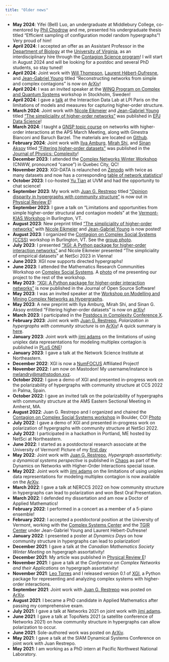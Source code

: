 ```yaml
---
title: "Older news"
---
```


* **May 2024**: Yifei (Bell) Luo, an undergraduate at Middlebury College, co-mentored by [Phil Chodrow](https://www.philchodrow.prof/) and me, presented his undergraduate thesis titled "Efficient sampling of configuration model random hypergraphs"! Very proud of him!
* **April 2024**: I accepted an offer as an Assistant Professor in the [Department of Biology](https://bio.as.virginia.edu/) at the [University of Virginia](https://www.virginia.edu/), as an interdisciplinary hire through the [Contagion Science program](https://contagion-science.virginia.edu/)! I will start in August 2024 and will be looking for a postdoc and several PhD students, so stay tuned!
* **April 2024**: Joint work with [Will Thompson](https://www.willhwthompson.com/), [Laurent Hébert-Dufresne](https://laurenthebertdufresne.github.io/), and [Jean-Gabriel Young](https://www.jgyoung.ca/) titled "Reconstructing networks from simple and complex contagions" is now on [ArXiv](https://arxiv.org/abs/2405.00129)!
* **April 2024**: I was an invited speaker at the [WINQ Program on Complex and Quantum Systems](https://indico.fysik.su.se/event/8139/) workshop in Stockholm, Sweden!
* **April 2024**: I gave a [talk](https://www.youtube.com/watch?v=aK0mFG6WOb4&list=PLBwjIeu8oJrbEhY0zbJq3PKFdcNlj7JKj) at the Interaction Data Lab at LPI Paris on the limitations of models and measures for capturing higher-order structure.
* **March 2024**: Joint work with [Nicole Eikmeier](https://eikmeier.sites.grinnell.edu/) and [Jean-Gabriel Young](https://www.jgyoung.ca/) titled ["The simpliciality of higher-order networks"](/assets/docs/publications/2024_EPJDataSci_simpliciality.pdf) was published in [EPJ Data Science](https://doi.org/10.1140/epjds/s13688-024-00458-1)!
* **March 2024**: I taught a [GNSP topic course](https://march.aps.org/events/higher-order-network-science) on networks with higher-order interactions at the APS March Meeting, along with Ginestra Bianconi and Baruch Barzel. The materials are located on [Github](https://github.com/nwlandry/software-demos/tree/main/marchmeeting2024).
* **February 2024**: Joint work with [Ilya Amburg](https://sites.google.com/site/ilyaamburg1/home), [Mirah Shi](https://www.seas.upenn.edu/~mirahshi/), and [Sinan Aksoy](https://sinanaksoy.com/) titled ["Filtering higher-order datasets"](/assets/docs/publications/2024_JPhysComp_filtering.pdf) was published in the [Journal of Physics: Complexity](https://doi.org/10.1088/2632-072X/ad253a)!
* **December 2023**: I attended the [Complex Networks Winter Workshop](https://vermontcomplexsystems.org/events/cnww/) (CNWW, pronounced "canoe") in Quebec City, QC!
* **November 2023**: XGI-DATA is relaunched on [Zenodo](https://zenodo.org/communities/xgi) with twice as many datasets and now has a corresponding [table of network statistics](https://xgi.readthedocs.io/en/stable/xgi-data.html)!
* **October 2023**: I co-hosted [Yu Tian](https://ytian.netlify.app/) at UVM and had the opportunity to chat science!
* **September 2023**: My work with [Juan G. Restrepo](https://www.colorado.edu/amath/restrepo) titled ["Opinion disparity in hypergraphs with community structure"](/assets/docs/publications/2023_PhysRevE_opinion.pdf) is now out in [Physical Review E](https://doi.org/10.1103/PhysRevE.108.034311)!
* **September 2023**: I gave a talk on "Limitations and opportunities from simple higher-order structural and contagion models" at the [Vermont-KIAS Workshop](https://vermontcomplexsystems.org/events/vermont-kias/) in Burlington, VT.
* **August 2023**: New preprint titled ["The simpliciality of higher-order networks"](https://doi.org/10.48550/arXiv.2308.13918) with [Nicole Eikmeier](https://eikmeier.sites.grinnell.edu/) and [Jean-Gabriel Young](https://www.jgyoung.ca/) is now posted!
* **August 2023**: I organized the [Contagion on Complex Social Systems (CCSS)](https://ccss-conference.github.io/) workshop in Burlington, VT. See the [group photo](assets/images/ccss2023.jpg).
* **July 2023**: I presented ["XGI: A Python package for higher-order interaction networks"](https://doi.org/10.21105/joss.05162) and Nicole Eikmeier presented "The simpliciality of empirical datasets" at NetSci 2023 in Vienna!
* **June 2023**: XGI now supports directed hypergraphs!
* **June 2023**: I attended the Mathematics Research Communities Workshop on [Complex Social Systems](https://www.ams.org/programs/research-communities/2023MRC-SocialSystems). A [photo](assets/images/mrc2023.jpg) of me presenting our project to the rest of the workshop.
* **May 2023**: ["XGI: A Python package for higher-order interaction networks"](https://doi.org/10.21105/joss.05162) is now published in the Journal of Open Source Software!
* **May 2023**: I was an invited speaker at the [Workshop on Modelling and Mining Complex Networks as Hypergraphs](https://math.ryerson.ca/waw2023/).
* **May 2023**: A new preprint with Ilya Amburg, Mirah Shi, and Sinan G. Aksoy entitled "Filtering higher-order datasets" is now on [arXiv](https://doi.org/10.48550/arXiv.2305.06910)!
* **March 2023**: I participated in the [Postdocs in Complexity Conference X](https://www.santafe.edu/events/2023-jsmf-sfi-postdocs-complexity-conference-x).
* **February 2023**: Joint work with [Juan G. Restrepo](https://www.colorado.edu/amath/restrepo), *Polarization in hypergraphs with community structure* is on [ArXiv](https://doi.org/10.48550/arXiv.2302.13967)! A quick summary is [here](/blog/posts/2023-04-30_polarization/index.qmd).
* **January 2023**: Joint work with [jimi adams](https://jimiadams.github.io) on the limitations of using uniplex data representations for modeling multiplex contagion is published in [PLoS ONE](https://doi.org/10.1371/journal.pone.0279345)!
* **January 2023**: I gave a talk at the Network Science Institute at Northeastern.
* **December 2022**: XGI is now a [NumFOCUS](https://numfocus.org/) Affiliated Project!
* **November 2022**: I am now on Mastodon! My username/instance is [nwlandry@mathstodon.xyz](https://mathstodon.xyz/@nwlandry).
* **October 2022**: I gave a demo of XGI and presented in-progress work on the polarizability of hypergraphs with community structure at CCS 2022 in Palma, Spain.
* **October 2022**: I gave an invited talk on the polarizability of hypergraphs with community structure at the AMS Eastern Sectional Meeting in Amherst, MA.
* **August 2022**: Juan G. Restrepo and I organized and chaired the [Contagion on Complex Social Systems workshop](https://www.colorado.edu/amath/caccss2022) in Boulder, CO! [Photo](https://twitter.com/Juanga_Restrepo/status/1558535965517393920)
* **July 2022**: I gave a demo of XGI and presented in-progress work on polarization of hypergraphs with community structure at NetSci 2022.
* **July 2022**: I participated in a hackathon in Portland, ME hosted by NetSci at Northeastern.
* **June 2022**: I started as a postdoctoral research associate at the University of Vermont! Picture of my [first day](assets/images/tgir_first_day.jpg)
* **May 2022**: Joint work with [Juan G. Restrepo](https://www.colorado.edu/amath/restrepo), *Hypergraph assortativity: a dynamical systems perspective* is published in [Chaos](https://doi.org/10.1063/5.0086905) as part of the Dynamics on Networks with Higher-Order Interactions special issue.
* **May 2022**: Joint work with [jimi adams](https://jimiadams.github.io) on the limitations of using uniplex data representations for modeling multiplex contagion is now available on the [ArXiv](https://doi.org/10.48550/arXiv.2204.12348).
* **March 2022**: I gave a talk at NERCCS 2022 on how community structure in hypergraphs can lead to polarization and won Best Oral Presentation.
* **March 2022**: I defended my dissertation and am now a Doctor of Applied Mathematics!
* **February 2022**: I performed in a concert as a member of a 5-piano ensemble!
* **February 2022**: I accepted a postdoctoral position at the University of Vermont, working with the [Complex Systems Center](https://vermontcomplexsystems.org/) and the [TGIR Center](https://www.med.uvm.edu/tgircobre/home) under Jean-Gabriel Young and Laurent Hébert-Dufresne!
* **January 2022**: I presented a poster at *Dynamics Days* on how community structure in hypergraphs can lead to polarization!
* **December 2021**: I gave a talk at the *Canadian Mathematics Society Winter Meeting* on hypergraph assortativity!
* **December 2021**: My article was published in [Physical Review E](https://doi.org/10.1103/PhysRevE.104.064302)!
* **November 2021**: I gave a talk at the *Conference on Complex Networks and their Applications* on hypergraph assortativity!
* **November 2021**: [Leo Torres](https://leotrs.com/) and I released version 0.1 of [XGI](https://github.com/ComplexGroupInteractions/xgi), a Python package for representing and analyzing complex systems with higher-order interactions.
* **September 2021**: Joint work with [Juan G. Restrepo](https://www.colorado.edu/amath/restrepo) was posted on [ArXiv](https://arxiv.org/abs/2109.01099).
* **August 2021**: I became a PhD candidate in Applied Mathematics after passing my comprehensive exam.
* **July 2021**: I gave a talk at Networks 2021 on joint work with [jimi adams](https://jimiadams.github.io/).
* **June 2021**: I gave a talk at TopoNets 2021 (a satellite conference of Networks 2021) on how community structure in hypergraphs can allow polarization to occur.
*  **June 2021**: Sole-authored work was posted on [ArXiv](https://arxiv.org/abs/2106.10384).
* **May 2021**: I gave a talk at the SIAM Dynamical Systems Conference on joint work with Juan Restrepo.
* **May 2021**: I am working as a PhD intern at Pacific Northwest National Laboratory.